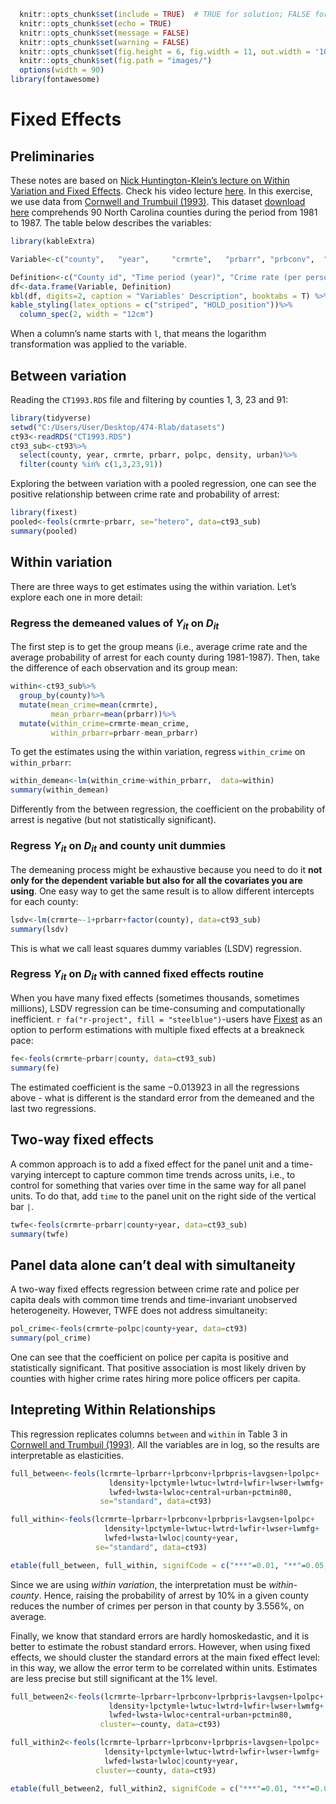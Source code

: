 ```r
  knitr::opts_chunk$set(include = TRUE)  # TRUE for solution; FALSE for questions set
  knitr::opts_chunk$set(echo = TRUE)
  knitr::opts_chunk$set(message = FALSE)
  knitr::opts_chunk$set(warning = FALSE)
  knitr::opts_chunk$set(fig.height = 6, fig.width = 11, out.width = '100%', fig.align = "center")
  knitr::opts_chunk$set(fig.path = "images/")
  options(width = 90)
library(fontawesome)
```

# Fixed Effects


## Preliminaries

These notes are based on [Nick Huntington-Klein's lecture on Within Variation and Fixed Effects](https://nickch-k.github.io/EconometricsSlides/Week_06/Week_06_1_Within_Variation_and_Fixed_Effects.html#1). Check his video lecture [here](https://www.youtube.com/watch?v=Af0eSTbjj_I&t=889s). In this exercise, we use data from [Cornwell and Trumbuil (1993)](https://www.ssc.wisc.edu/~munia/590/trunbull.pdf). This dataset [download here](https://github.com/guerramarcelino/PolicyEval/raw/main/Datasets/CT1993.RDS) comprehends 90 North Carolina counties during the period from 1981 to 1987. The table below describes the variables:



```r
library(kableExtra)

Variable<-c("county",   "year",     "crmrte",   "prbarr", "prbconv",  "prbpris",  "avgsen",   "polpc",  "density",  "taxpc" ,   "west"  ,   "central",  "urban",    "pctmin80", "pctymle", "w...")

Definition<-c("County id", "Time period (year)", "Crime rate (per person)", "Probability of arrest (arrests/offenses)", "Probability of conviction (conviction/arrests)", "Probability of prison (prison/convictions)", "Average sentence lenght", "Police per capita", "Population density","Per capita tax revenue", "Western counties dummy", "Central counties dummy", "Urban counties dummy", "Percentage of minority 1980", "Percentage of young male", "All other variables starting with `w` represent wages in different sectors/industries")
df<-data.frame(Variable, Definition)
kbl(df, digits=2, caption = "Variables' Description", booktabs = T) %>%
kable_styling(latex_options = c("striped", "HOLD_position"))%>%
  column_spec(2, width = "12cm")

```

When a column's name starts with `l`, that means the logarithm transformation was applied to the variable.

## Between variation

Reading the `CT1993.RDS` file and filtering by counties 1, 3, 23 and 91:

```r
library(tidyverse)
setwd("C:/Users/User/Desktop/474-Rlab/datasets")
ct93<-readRDS("CT1993.RDS")
ct93_sub<-ct93%>%
  select(county, year, crmrte, prbarr, polpc, density, urban)%>%
  filter(county %in% c(1,3,23,91))
```

Exploring the between variation with a pooled regression, one can see the positive relationship between crime rate and probability of arrest:

```r
library(fixest)
pooled<-feols(crmrte~prbarr, se="hetero", data=ct93_sub)
summary(pooled)
```

## Within variation

There are three ways to get estimates using the within variation. Let's explore each one in more detail:


### Regress the demeaned values of $Y_{it}$ on $D_{it}$

The first step is to get the group means (i.e., average crime rate and the average probability of arrest for each county during 1981-1987). Then, take the difference of each observation and its group mean:

```r
within<-ct93_sub%>%
  group_by(county)%>%
  mutate(mean_crime=mean(crmrte),
         mean_prbarr=mean(prbarr))%>%
  mutate(within_crime=crmrte-mean_crime,
         within_prbarr=prbarr-mean_prbarr)
```

To get the estimates using the within variation, regress `within_crime` on `within_prbarr`:

```r
within_demean<-lm(within_crime~within_prbarr,  data=within)
summary(within_demean)
```

Differently from the between regression, the coefficient on the probability of arrest is negative (but not statistically significant).

### Regress $Y_{it}$ on $D_{it}$ and county unit dummies

The demeaning process might be exhaustive because you need to do it **not only for the dependent variable but also for all the covariates you are using**. One easy way to get the same result is to allow different intercepts for each county:

```r
lsdv<-lm(crmrte~-1+prbarr+factor(county), data=ct93_sub)
summary(lsdv)
```

This is what we call least squares dummy variables (LSDV) regression.

### Regress $Y_{it}$ on $D_{it}$ with canned fixed effects routine

When you have many fixed effects (sometimes thousands, sometimes millions), LSDV regression can be time-consuming and computationally inefficient. `r fa("r-project", fill = "steelblue")`-users have [Fixest](https://cran.r-project.org/web/packages/fixest/vignettes/fixest_walkthrough.html#251_Adding_fixed-effects_to_non-linear_in_parameters_models) as an option to perform estimations with multiple fixed effects at a breakneck pace:

```r
fe<-feols(crmrte~prbarr|county, data=ct93_sub)
summary(fe)
```

The estimated coefficient is the same $-0.013923$ in all the regressions above - what is different is the standard error from the demeaned and the last two regressions.

## Two-way fixed effects

A common approach is to add a fixed effect for the panel unit and a time-varying intercept to capture common time trends across units, i.e., to control for something that varies over time in the same way for all panel units. To do that, add `time` to the panel unit on the right side of the vertical bar `|`.


```r
twfe<-feols(crmrte~prbarr|county+year, data=ct93_sub)
summary(twfe)
```

## Panel data alone can't deal with simultaneity

A two-way fixed effects regression between crime rate and police per capita deals with common time trends and time-invariant unobserved heterogeneity. However, TWFE does not address simultaneity:

```r
pol_crime<-feols(crmrte~polpc|county+year, data=ct93)
summary(pol_crime)
```

One can see that the coefficient on police per capita is positive and statistically significant. That positive association is most likely driven by counties with higher crime rates hiring more police officers per capita.


## Intepreting Within Relationships

This regression replicates columns `between` and `within` in Table 3 in [Cornwell and Trumbuil (1993)](https://www.ssc.wisc.edu/~munia/590/trunbull.pdf). All the variables are in log, so the results are interpretable as elasticities.

```r
full_between<-feols(lcrmrte~lprbarr+lprbconv+lprbpris+lavgsen+lpolpc+
                      ldensity+lpctymle+lwtuc+lwtrd+lwfir+lwser+lwmfg+
                      lwfed+lwsta+lwloc+central+urban+pctmin80,
                    se="standard", data=ct93)

full_within<-feols(lcrmrte~lprbarr+lprbconv+lprbpris+lavgsen+lpolpc+
                     ldensity+lpctymle+lwtuc+lwtrd+lwfir+lwser+lwmfg+
                     lwfed+lwsta+lwloc|county+year,
                   se="standard", data=ct93)

etable(full_between, full_within, signifCode = c("***"=0.01, "**"=0.05, "*"=0.10))
```

Since we are using *within variation*, the interpretation must be *within-county*. Hence, raising the probability of arrest by 10% in a given county reduces the number of crimes per person in that county by 3.556%, on average.

Finally, we know that standard errors are hardly homoskedastic, and it is better to estimate the robust standard errors. However, when using fixed effects, we should cluster the standard errors at the main fixed effect level: in this way, we allow the error term to be correlated within units. Estimates are less precise but still significant at the 1% level.  

```r
full_between2<-feols(lcrmrte~lprbarr+lprbconv+lprbpris+lavgsen+lpolpc+
                      ldensity+lpctymle+lwtuc+lwtrd+lwfir+lwser+lwmfg+
                      lwfed+lwsta+lwloc+central+urban+pctmin80,
                    cluster=~county, data=ct93)

full_within2<-feols(lcrmrte~lprbarr+lprbconv+lprbpris+lavgsen+lpolpc+
                     ldensity+lpctymle+lwtuc+lwtrd+lwfir+lwser+lwmfg+
                     lwfed+lwsta+lwloc|county+year,
                   cluster=~county, data=ct93)

etable(full_between2, full_within2, signifCode = c("***"=0.01, "**"=0.05, "*"=0.10))
```
